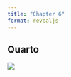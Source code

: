 ```yaml
---
title: "Chapter 6"
format: revealjs
---
```


## Quarto

![](https://larrycuban.wordpress.com/wp-content/uploads/2022/11/a5125d11411a547ce4efb803789ce310.jpg)

